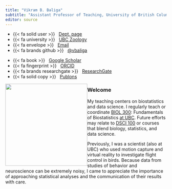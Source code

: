 ```yaml
---
title: "Vikram B. Baliga"
subtitle: "Assistant Professor of Teaching, University of British Columbia"
editor: source
---
```


::::: {.grid .course-details .course-details-smaller}
::: {.g-col-6 .g-col-md-3}
-   {{< fa solid user >}}   [Dept.
    page](https://www.zoology.ubc.ca/person/vikram-baliga)
-   {{< fa university >}}   [UBC Zoology](https://zoology.ubc.ca/)
-   {{< fa envelope >}}   [Email](mailto:vikram.baliga@ubc.ca)
-   {{< fa brands github >}}   [\@vbaliga](https://github.com/vbaliga)
:::

::: {.g-col-6 .g-col-md-3}
-   {{< fa book >}}   [Google
    Scholar](https://scholar.google.com/citations?user=sXz0JqQAAAAJ&hl=en)
-   {{< fa fingerprint >}}   [ORCID](http://orcid.org/0000-0002-9367-8974)
-   {{< fa brands researchgate >}}  
    [ResearchGate](https://www.researchgate.net/profile/Vikram_Baliga)
-   {{< fa solid copy >}}  
    [Publons](http://www.researcherid.com/rid/H-1546-2013)
:::
:::::

![](images/Vikram_Baliga.png){fig-alt="Vikram B. Baliga" style="float:left;"
width="256"
fig-cap="Photo taken by <a href='https://zoology.ubc.ca/person/sylvia-heredia'>Sylvia Heredia</a>"}

### Welcome

My teaching centers on biostatistics and data science. I regularly teach or
coordinate [BIOL
300](https://biologyprogram-2023.sites.olt.ubc.ca/files/2019/08/Syllabus_BIOL300_2019.pdf):
Fundamentals of Biostatistics [at
UBC](https://www.zoology.ubc.ca/person/vikram-baliga). Future efforts may relate
to [DSCI 100](https://ubc-dsci.github.io/dsci-100-student/) or courses that
blend biology, statistics, and data science.

Previously, I was a scientist (also at UBC) who used motion capture and virtual
reality to investigate flight control in birds. Because data from studies of
behavior and neuroscience can be extremely noisy, I came to appreciate the
importance of approaching statistical analyses and the communication of their
results with care.
